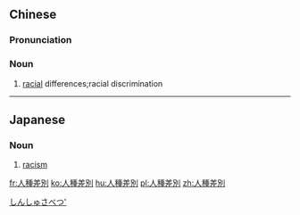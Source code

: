 {{also|人种差别}}
==Chinese==
{{zh-forms|s=人种差别|type=22}}

===Pronunciation===
{{zh-pron
|m=rénzhǒng chābié
|cat=n
}}

===Noun===
{{zh-noun}}

# [[racial]] differences;racial discrimination

----

==Japanese==
{{ja-kanjitab|じん|しゅ|さ|べつ|yomi=on}}

===Noun===
{{ja-noun|じんしゅ さべつ}}

# [[racism]]
#: {{ja-usex|'''人種差別'''発言|'''じんしゅ さべつ''' はつげん|'''racist''' remarks}}

[[Category:ja:Forms of discrimination|しんしゅさべつ']]

[[fr:人種差別]]
[[ko:人種差別]]
[[hu:人種差別]]
[[pl:人種差別]]
[[zh:人種差別]]